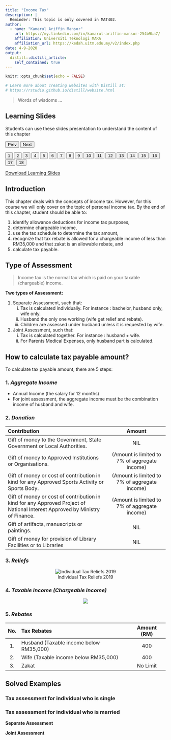 ```yaml
---
title: "Income Tax"
description: |
  Reminder: This topic is only covered in MAT402.
author: 
  - name: "Kamarul Ariffin Mansor"
    url: https://my.linkedin.com/in/kamarul-ariffin-mansor-254b9ba7/
    affiliation: Universiti Teknologi MARA
    affiliation_url: https://kedah.uitm.edu.my/v2/index.php
date: 4-9-2020
output: 
  distill::distill_article:
    self_contained: true
---
```


```r
knitr::opts_chunk$set(echo = FALSE)

# Learn more about creating websites with Distill at:
# https://rstudio.github.io/distill/website.html

```

> Words of wisdoms ...  

<html>
<title>W3.CSS</title>
<meta name="viewport" content="width=device-width, initial-scale=1">
<link rel="stylesheet" href="https://www.w3schools.com/w3css/4/w3.css">
<style>
  .mySlides {display:none}
</style>
<body>
  
<div class="w3-container">
  <h2>Learning Slides</h2>
  <p>Students can use these slides presentation to understand the content of this chapter</p>
</div>
<div class="w3-content" style="max-width:800px">
  <img class="mySlides" src="images\income\Slide1.png" style="width:100%">
  <img class="mySlides" src="images\income\Slide2.png" style="width:100%">
  <img class="mySlides" src="images\income\Slide3.png" style="width:100%">
  <img class="mySlides" src="images\income\Slide4.png" style="width:100%">
  <img class="mySlides" src="images\income\Slide5.png" style="width:100%">
  <img class="mySlides" src="images\income\Slide6.png" style="width:100%">
  <img class="mySlides" src="images\income\Slide7.png" style="width:100%">
  <img class="mySlides" src="images\income\Slide8.png" style="width:100%">
  <img class="mySlides" src="images\income\Slide9.png" style="width:100%">
  <img class="mySlides" src="images\income\Slide10.png" style="width:100%">
  <img class="mySlides" src="images\income\Slide11.png" style="width:100%">
  <img class="mySlides" src="images\income\Slide12.png" style="width:100%">
  <img class="mySlides" src="images\income\Slide13.png" style="width:100%">
  <img class="mySlides" src="images\income\Slide14.png" style="width:100%">
  <img class="mySlides" src="images\income\Slide15.png" style="width:100%">
  <img class="mySlides" src="images\income\Slide16.png" style="width:100%">
  <img class="mySlides" src="images\income\Slide17.png" style="width:100%">
  <img class="mySlides" src="images\income\Slide18.png" style="width:100%">
</div>
<div class="w3-center">
  <button class="w3-button w3-light-grey" onclick="plusDivs(-1)">Prev</button>
  <button class="w3-button w3-light-grey" onclick="plusDivs(1)">Next</button>
</div>
<div class="w3-center">
  <button class="w3-button demo" onclick="currentDiv(1)">1</button> 
  <button class="w3-button demo" onclick="currentDiv(2)">2</button> 
  <button class="w3-button demo" onclick="currentDiv(3)">3</button>
  <button class="w3-button demo" onclick="currentDiv(4)">4</button>
  <button class="w3-button demo" onclick="currentDiv(5)">5</button> 
  <button class="w3-button demo" onclick="currentDiv(6)">6</button> 
  <button class="w3-button demo" onclick="currentDiv(7)">7</button>
  <button class="w3-button demo" onclick="currentDiv(8)">8</button>
  <button class="w3-button demo" onclick="currentDiv(9)">9</button> 
  <button class="w3-button demo" onclick="currentDiv(10)">10</button> 
  <button class="w3-button demo" onclick="currentDiv(11)">11</button>
  <button class="w3-button demo" onclick="currentDiv(12)">12</button>
  <button class="w3-button demo" onclick="currentDiv(13)">13</button>
  <button class="w3-button demo" onclick="currentDiv(14)">14</button>
  <button class="w3-button demo" onclick="currentDiv(15)">15</button> 
  <button class="w3-button demo" onclick="currentDiv(16)">16</button> 
  <button class="w3-button demo" onclick="currentDiv(17)">17</button>
  <button class="w3-button demo" onclick="currentDiv(18)">18</button>
</div>
  
<script>
var slideIndex = 1;
showDivs(slideIndex);

function plusDivs(n) {
  showDivs(slideIndex += n);
}

function currentDiv(n) {
  showDivs(slideIndex = n);
}

function showDivs(n) {
  var i;
  var x = document.getElementsByClassName("mySlides");
  var dots = document.getElementsByClassName("demo");
  if (n > x.length) {slideIndex = 1}    
  if (n < 1) {slideIndex = x.length}
  for (i = 0; i < x.length; i++) {
    x[i].style.display = "none";  
  }
  for (i = 0; i < dots.length; i++) {
    dots[i].className = dots[i].className.replace(" w3-red", "");
  }
  x[slideIndex-1].style.display = "block";  
  dots[slideIndex-1].className += " w3-red";
}
</script>
  
</body>
</html>  

<aside>  
[Download Learning Slides](files/slides/income.pdf)
</aside>  


## Introduction  

This chapter deals with the concepts of income tax. However, for this course we will only cover on the topic of personal income tax. By the end of this chapter, student should be able to:  

1. identify allowance deductions for income tax purposes,  
2. determine chargeable income,  
3. use the tax schedule to determine the tax amount,  
4. recognize that tax rebate is allowed for a chargeable income of less than RM35,000 and that zakat is an allowable rebate, and  
5. calculate tax payable.  

## Type of Assessment  

> Income tax is the normal tax which is paid on your taxable (chargeable) income.  

**Two types of Assessment:**  

1. Separate Assessment, such that:  
    i. Tax is calculated individually. For instance : bachelor, husband only, wife only.  
    ii. Husband the only one working (wife get relief and rebate).  
    iii. Children are assessed under husband unless it is requested by wife.  
  
2. Joint Assessment, such that:  
    i. Tax is calculated together. For instance : husband + wife.  
    ii. For Parents Medical Expenses, only husband part is calculated.  
  
## How to calculate tax payable amount?  

To calculate tax payable amount, there are 5 steps:  

### 1. *Aggregate Income*  

  - Annual Income (the salary for 12 months)  
  - For joint assessment, the aggregate income must be the combination income of husband and wife.  
  
### 2. *Donation*  

  | Contribution | Amount |  
  |:-------------|:------:|  
  | Gift of money to the Government, State Government or Local Authorities. | NIL |  
  | Gift of money to Approved Institutions or Organisations. | (Amount is limited to 7% of aggregate income)  |  
  | Gift of money or cost of contribution in kind for any Approved Sports Activity or Sports Body. | (Amount is limited to 7% of aggregate income) |  
  | Gift of money or cost of contribution in kind for any Approved Project of National Interest Approved by Ministry of Finance. | (Amount is limited to 7% of aggregate income) |  
  | Gift of artifacts, manuscripts or paintings. | NIL |  
  | Gift of money for provision of Library Facilities or to Libraries | NIL |  
  
### 3. *Reliefs*  

<center style="max-width:700px">
![Individual Tax Reliefs 2019](files/notes/reliefs_2019.png)  
</center>  

### 4. *Taxable Income (Chargeable Income)*  

<center style="max-width:700px">
![](files/notes/tax_schedule_2018_2019.png)
</center>  


### 5. *Rebates*  

  | No. | Tax Rebates | Amount (RM) |  
  |:---:|:------------|:-----------:|  
  |1.|Husband (Taxable income below RM35,000)|400|  
  |2.|Wife (Taxable income below RM35,000)|400|  
  |3.|Zakat|No Limit|  
  
## Solved Examples  

### Tax assessment for individual who is single  



### Tax assessment for individual who is married  

**Separate Assessment**  



**Joint Assessment**  





  



